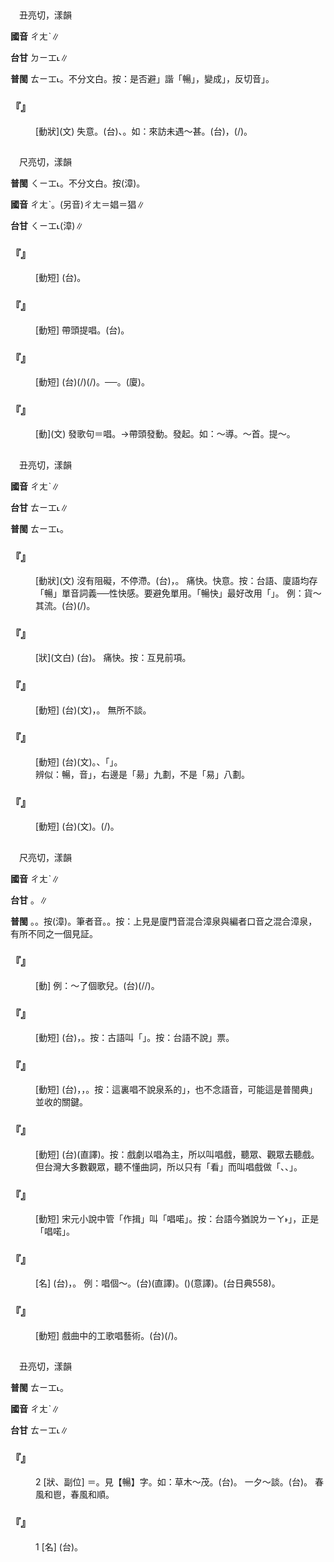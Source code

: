 
=={{ruby|悵|ㄔㄤˋ}}==

　丑亮切，漾韻

'''國音''' <rt>ㄔㄤˋ</rt>∥

'''台甘''' <rt>ㄉㄧㆲ˪</rt>∥

'''普閩''' <rt>ㄊㄧㆲ˪</rt>{{ruby|、|ㄉㄧㆲ˪}}。不分文白。按：是否避{{ruby|「|ㄊㄧㆲ˪}}」諧「暢」，變成{{ruby|「|ㄉㄧㆲ˪}}」，反切音{{ruby|「|ㄊㄧㆲ˪}}」。

    

==='''『{{ruby|悵|ㄔㄤˋ}}』'''===
: [動狀](文) 失意。(台){{ruby|失|ㄒㄧㆵ}}{{ruby|望|ㆠㆲ˫}}、{{ruby|感|ㄍㆰˋ}}{{ruby|覺|ㄍㄚㆶ}}{{ruby|遺|ㄨㄧˊ}}{{ruby|憾|ㄏㆰ˫}}。如：來訪未遇～甚。(台){{ruby|汝|ㄌㄧˋ}}{{ruby|來|ㄌㄞˊ}}{{ruby|<mark>&#xf8ee6;</mark>|ㆣㄨㄢˋ}}{{ruby|兜|ㄉㄠ}}，{{ruby|我|ㆣㄨㄚˋ}}{{ruby|遇|ㆠㄨ˫}}{{ruby|/|ㆣㄨ˫}}{{ruby|汝|ㄌㄧˋ}}{{ruby|無|ㆠㄜˊ}}{{ruby|著|ㄉㄧㄜㆷ ͘}}{{ruby|真|ㄐㄧㄣ}}{{ruby|無|ㆠㄜˊ}}{{ruby|采|ㄘㄞˋ}}(/{{ruby|歹|ㄆㄞˋ}}{{ruby|/|ㄆㆮˋ}}{{ruby|勢|ㄙㆤ˪}})。
    

=={{ruby|倡|ㄔㄤˋ}}==

　尺亮切，漾韻

'''普閩''' <rt>ㄑㄧㆲ˪</rt>{{ruby|、|ㄑㄧㄤ˪}}。不分文白。按{{ruby|：|ㄑㄧㄤ˪}}(漳)。

'''國音''' <rt>ㄔㄤˋ</rt>。(另音)<rt>ㄔㄤ</rt>＝娼＝猖∥

'''台甘''' <rt>ㄑㄧㆲ˪</rt>{{ruby|。|ㄑㄧㆲ}}{{ruby|。|ㄑㄧㄤ˪}}(漳)∥

    

==='''『{{ruby|倡|ㄔㄤˋ}}{{ruby|議|ㄧˋ}}』'''===
: [動短] (台){{ruby|主|ㄗㄨˋ}}{{ruby|張|ㄉㄧㆫ}}{{ruby|/|ㄉㄧㆧ}}{{ruby|提|ㄊㆤˊ}}{{ruby|議|ㆣㄧ˫}}。
    

==='''『{{ruby|倡|ㄔㄤˋ}}{{ruby|導|ㄉㄠˇ}}』'''===
: [動短] 帶頭提唱。(台){{ruby|提|ㄊㆤˊ}}{{ruby|唱|ㄑㄧㆲ˪}}{{ruby|發|ㄏㄨㄚㆵ}}{{ruby|起|ㄎㄧˋ}}。
    

==='''『{{ruby|倡|ㄔㄤˋ}}{{ruby|首|ㄕㄡˇ}}』'''===
: [動短] (台){{ruby|做|ㄗㄨㆤ˪}}{{ruby|/|ㄗㄜ˪}}{{ruby|頭|ㄊㄠˊ}}{{ruby|<mark>&#xffa49;</mark>|ㆠㆤㆷ}}{{ruby|/|ㆠㄨㆤㆷ}}{{ruby|做|ㄗㄨㆤ˪}}{{ruby|/|ㄗㄜ˪}}{{ruby|一|ㄐㄧㆵ ͘}}{{ruby|項|ㄏㄤ˫}}{{ruby|載|ㄉㄞ˫}}(/{{ruby|戴|ㄉㄞ˪}}){{ruby|事|ㄐㄧ˪}}(/{{ruby|事|ㄉㄞ˫}}{{ruby|情|ㄐㄧ˪}}){{ruby|抑|ㄧㄚㆷ}}{{ruby|是|ㄒㄧ˫}}{{ruby|提|ㄊㆤˊ}}{{ruby|唱|ㄑㄧㆲ˪}}{{ruby|一|ㄐㄧㆵ ͘}}{{ruby|項|ㄏㄤ˫}}{{ruby|主|ㄗㄨˋ}}{{ruby|張|ㄉㄧㆫ}}{{ruby|/|ㄉㄧㆧ}}。──{{ruby|提|ㄊㆤˊ}}{{ruby|唱|ㄑㄧㆲ˪}}。(廈){{ruby|倡|ㄑㄧㄤ˪}}{{ruby|頭|ㄊㄠˊ}}。
    

==='''『{{ruby|倡|ㄔㄤˋ}}』'''===
: [動](文) 發歌句＝唱。→帶頭發動。發起。如：～導。～首。提～。
    

=={{ruby|暢|ㄔㄤˋ}}==

　丑亮切，漾韻

'''國音''' <rt>ㄔㄤˋ</rt>∥

'''台甘''' <rt>ㄊㄧㆲ˪</rt>∥

'''普閩''' <rt>ㄊㄧㆲ˪</rt>。

    

==='''『{{ruby|暢|ㄔㄤˋ}}』'''===
: [動狀](文) 沒有阻礙，不停滯。(台){{ruby|無|ㆠㄜˊ}}{{ruby|阻|ㄗㆦˋ}}{{ruby|礙|ㆣㄞ˫}}，{{ruby|<mark>&#xffa45;</mark>|ㆠㆤ˫}}{{ruby|/|ㆠㄨㆤ˫}}{{ruby|攩|ㄉㆲ˪}}{{ruby|住|ㄉㄧㄠˊ}}。 痛快。快意。按：台語、廈語均存「暢」單音詞義──性快感。要避免單用。「暢快」最好改用「{{ruby|痛|ㄊㆲ˪}}{{ruby|快|ㄎㄨㄞ˪}}」。 例：貨～其流。(台){{ruby|貨|ㄏㄨㆤ˪}}{{ruby|/|ㄏㆤ˪}}{{ruby|物|ㆠㄨㆵ ͘}}{{ruby|著|ㄉㄧㄜㆷ}}(/{{ruby|都|ㄉㄜ˫}}){{ruby|設|ㄒㄧㄚㆵ}}{{ruby|法|ㄏㄨㄚㆵ}}{{ruby|付|ㄏㆦ˫}}{{ruby|伊|ㄧ}}{{ruby|銷|ㄒㄧㄠ}}{{ruby|路|ㄌㆦ˫}}{{ruby|通|ㄊㆲ}}{{ruby|敨|ㄊㄠˋ}}。
    

==='''『{{ruby|暢|ㄔㄤˋ}}{{ruby|快|ㄎㄨㄞˋ}}』'''===
: [狀](文白) (台){{ruby|暢|ㄊㄧㆲ˪}}{{ruby|快|ㄎㄨㄞ˪}}。 痛快。按：互見前項。
    

==='''『{{ruby|暢|ㄔㄤˋ}}{{ruby|談|ㄊㄢˊ}}』'''===
: [動短] (台)(文){{ruby|對|ㄉㄨㄧ˪}}{{ruby|談|ㄉㆰˊ}}{{ruby|講|ㄍㆲˋ}}{{ruby|→|ㄍㆲ}}{{ruby|話|ㄨㆤ˫}}，{{ruby|講|ㄍㆲˋ}}{{ruby|→|ㄍㆲ}}{{ruby|去|ㄎㄧ˪}}{{ruby|真|ㄐㄧㄣ}}{{ruby|痛|ㄊㆲ˪}}{{ruby|快|ㄎㄨㄞ˪}}。 無所不談。
    

==='''『{{ruby|暢|ㄔㄤˋ}}{{ruby|飲|ㄧㄣˇ}}』'''===
: [動短] (台)(文){{ruby|暢|ㄊㄧㆲ˪}}{{ruby|飲|ㄧㆬˋ}}。{{ruby|大|ㄉㄨㄚ˫}}{{ruby|<mark>&#xffbf1;</mark>|ㄌㄧㆬ}}{{ruby|一|ㄐㄧㆵ ͘}}{{ruby|場|ㄉㄧㆧˊ}}{{ruby|/|ㄉㄧㆫˊ}}、{{ruby|即|ㄐㄧˊ}}「{{ruby|痛|ㄊㆲ˪}}{{ruby|飲|ㄧㆬˋ}}」。
:辨似：暢，音{{ruby|「|ㄔㄤˋ}}」，右邊是「昜」九劃，不是「易」八劃。
:
    

==='''『{{ruby|暢|ㄔㄤˋ}}{{ruby|銷|ㄒㄧㄠ}}』'''===
: [動短] (台)(文){{ruby|暢|ㄊㄧㆲ˪}}{{ruby|銷|ㄒㄧㄠ}}{{ruby|商|ㄒㄧㆲ}}{{ruby|品|ㄆㄧㄣˋ}}。{{ruby|貨|ㄏㄨㆤ˪}}{{ruby|/|ㄏㆤ˪}}{{ruby|物|ㆠㄨㆵ ͘}}{{ruby|銷|ㄒㄧㄠ}}{{ruby|路|ㄌㆦ˫}}{{ruby|好|ㄏㄜˋ}}(/{{ruby|好|ㄏㄜˋ}}{{ruby|銷|ㄒㄧㄠ}})。
    

=={{ruby|唱|ㄔㄤˋ}}==

　尺亮切，漾韻

'''國音''' <rt>ㄔㄤˋ</rt>∥

'''台甘''' {{ruby|(文)|ㄑㄧㆲ˪}}。{{ruby|(語)|ㄑㄧㄤ˪}}{{ruby|、|ㄑㄧㆫ˪}}∥

'''普閩''' {{ruby|(文)|ㄑㄧㆲ˪}}{{ruby|/|ㄑㄧㄤ˪}}。{{ruby|(語)|ㄑㄧㆫ˪}}{{ruby|、|ㄑㄧㄜ˪}}。按{{ruby|：|ㄑㄧㄤ˪}}{{ruby|、|ㄑㄧㆧ˪}}(漳)。筆者音{{ruby|(文)|ㄑㄧㆲ˪}}。{{ruby|(語)|ㄑㄧㆧ˪}}。按：上見是廈門音混合漳泉與編者口音之混合漳泉，有所不同之一個見証。

    

==='''『{{ruby|唱|ㄔㄤˋ}}』'''===
: [動] 例：～了個歌兒。(台){{ruby|唱|ㄑㄧㆫ˪}}{{ruby|/|ㄑㄧㆧ˪}}{{ruby|一|ㄐㄧㆵ ͘}}{{ruby|個|ㆤˊ}}(/{{ruby|塊|ㄉㆤ˪}}/{{ruby|條|ㄉㄧㄠˊ}}){{ruby|歌|ㄍㄨㄚ}}。
    

==='''『{{ruby|唱|ㄔㄤˋ}}{{ruby|票|ㄆㄧㄠˋ}}』'''===
: [動短] (台){{ruby|唱|ㄑㄧㄤ˪}}{{ruby|票|ㄆㄧㄜ˪}}，{{ruby|大|ㄉㄨㄚ˫}}{{ruby|聲|ㄒㄧㆩ}}{{ruby|念|ㄌㄧㆰ˫}}{{ruby|出|ㄘㄨㆵ}}{{ruby|選|ㄙㄨㄢˋ}}{{ruby|票|ㄆㄧㄜ˪}}{{ruby|上|ㄒㄧㆲ˫}}{{ruby|丌|ㆤ}}{{ruby|名|ㄇㄧㄚˊ}}{{ruby|字|ㆢㄧ˫}}{{ruby|/|ㄌㄧ˫}}。按：古語叫「{{ruby|臚|ㄌㆦˊ}}{{ruby|唱|ㄑㄧㄤ˪}}」。按：台語不說{{ruby|「|ㄑㄧㆫ˪}}{{ruby|、|ㄑㄧㆧ˪}}」票。
    

==='''『{{ruby|唱|ㄔㄤˋ}}{{ruby|名|ㄇㄧㄥˊ}}』'''===
: [動短] (台){{ruby|唱|ㄑㄧㄤ˪}}{{ruby|名|ㄇㄧㄚˊ}}，{{ruby|提|ㄊㆤˊ}}{{ruby|高|ㄍㄜ}}{{ruby|聲|ㄒㄧㆩ}}{{ruby|音|ㄧㆬ}}{{ruby|點|ㄉㄧㆰˋ}}{{ruby|名|ㄇㄧㄚˊ}}，{{ruby|叫|ㄍㄧㄜ˪}}{{ruby|名|ㄇㄧㄚˊ}}。按：這裏唱不說泉系的{{ruby|「|ㄑㄧㆲ˪}}」，也不念語音，可能這是普閩典{{ruby|「|ㄑㄧㆲ˪}}{{ruby|、|ㄑㄧㄤ˪}}」並收的關鍵。
    

==='''『{{ruby|唱|ㄔㄤˋ}}{{ruby|戲|ㄒㄧˋ}}』'''===
: [動短] (台){{ruby|唱|ㄑㄧㆫ˪}}{{ruby|/|ㄑㄧㆧ˪}}{{ruby|戲|ㄏㆪ˪}}(直譯)。按：戲劇以唱為主，所以叫唱戲，聽眾、觀眾去聽戲。但台灣大多數觀眾，聽不懂曲詞，所以只有「看」而叫唱戲做「{{ruby|搬|ㄅㄨㆩ}}{{ruby|戲|ㄏㄧ˪}}、{{ruby|做|ㄗㄨㆤ˪}}{{ruby|/|ㄗㄜ˪}}{{ruby|戲|ㄏㄧ˪}}、{{ruby|唱|ㄑㄧㆫ˪}}{{ruby|/|ㄑㄧㆧ˪}}{{ruby|曲|ㄎㄧㆤㆶ}}」。
    

==='''『{{ruby|唱|ㄔㄤˋ}}{{ruby|喏|ㄖㄜˇ}}』'''===
: [動短] 宋元小說中管「作揖」叫「唱喏」。按：台語今猶說{{ruby|「|ㄑㄧㆫ˪}}<rt>ㄌㄧㄚ˫</rt>」，正是「唱喏」。
    

==='''『{{ruby|唱|ㄔㄤˋ}}{{ruby|兒|ㄦ}}』'''===
: [名] (台){{ruby|歌|ㄍㄨㄚ}}{{ruby|場|ㄉㄧㆧˊ}}{{ruby|/|ㄉㄧㆫˊ}}{{ruby|丌|ㆤ}}{{ruby|歌|ㄍㄨㄚ}}，{{ruby|小|ㄒㄧㄜˋ}}{{ruby|唱|ㄑㄧㆫ˪}}{{ruby|/|ㄑㄧㆧ˪}}。 例：唱個～。(台){{ruby|唱|ㄑㄧㆫ˪}}{{ruby|/|ㄑㄧㆧ˪}}{{ruby|一|ㄐㄧㆵ ͘}}{{ruby|唱|ㄑㄧㆫ˪}}{{ruby|/|ㄑㄧㆧ˪}}(直譯)。{{ruby|唱|ㄑㄧㆫ˪}}{{ruby|/|ㄑㄧㆧ˪}}{{ruby|一|ㄐㄧㆵ ͘}}{{ruby|葩|ㄆㄚ}}({{ruby|歌|ㄍㄨㄚ}})(意譯)。(台日典558)。
    

==='''『{{ruby|唱|ㄔㄤˋ}}{{ruby|工|ㄍㄨㄥ}}{{ruby|兒|ㄦ}}』'''===
: [動短] 戲曲中的工歌唱藝術。(台){{ruby|指|ㄐㄧˋ}}{{ruby|藝|ㆣㆤ˫}}{{ruby|人|ㆢㄧㄣˊ}}{{ruby|/|ㄌㄧㄣˊ}}{{ruby|歌|ㄍㄨㄚ}}{{ruby|唱|ㄑㄧㆲ˪}}{{ruby|丌|ㆤ}}{{ruby|工|ㄍㄤ}}{{ruby|夫|ㄏㄨ}}{{ruby|丌|ㆤ}}{{ruby|好|ㄏㄜˋ}}{{ruby|<mark>&#xffb4e;</mark>|ㆠㄞˋ}}(/{{ruby|優|ㄧㄨ}}{{ruby|劣|ㄌㄨㄚㆵ}})。
    

=={{ruby|鬯|ㄔㄤˋ}}==

　丑亮切，漾韻

'''普閩''' <rt>ㄊㄧㆲ˪</rt>。

'''國音''' <rt>ㄔㄤˋ</rt>∥

'''台甘''' <rt>ㄊㄧㆲ˪</rt>∥

    

==='''『{{ruby|鬯|ㄔㄤˋ}}』'''===
:2  [狀、副位] ＝{{ruby|暢|ㄔㄤˋ}}。見【暢】字。如：草木～茂。(台){{ruby|茂|ㆠㆦ˫}}{{ruby|盛|ㄒㄧㄥ˫}}。 一夕～談。(台){{ruby|共|ㄍㄧㆲ˫}}{{ruby|暗|ㆰ˪}}{{ruby|飯|ㄅㆭ˫}}{{ruby|攀|ㄆㄢ}}{{ruby|談|ㄉㆰˊ}}{{ruby|痛|ㄊㆲ˪}}{{ruby|快|ㄎㄨㄞ˪}}。 春風和鬯，春風和順。
    

==='''『{{ruby|鬯|ㄔㄤˋ}}』'''===
:1  [名] (台){{ruby|古|ㄍㆦˋ}}{{ruby|代|ㄉㄞ˫}}{{ruby|祭|ㄗㆤ˪}}{{ruby|祀|ㄙㄨ˫}}{{ruby|用|ㄧㄥ˫}}{{ruby|/|ㄧㆲ˫}}{{ruby|丌|ㆤ}}{{ruby|一|ㄐㄧㆵ ͘}}{{ruby|種|ㄐㄧㆲˋ}}{{ruby|芳|ㄆㄤ}}{{ruby|酒|ㄐㄧㄨˋ}}。
    
